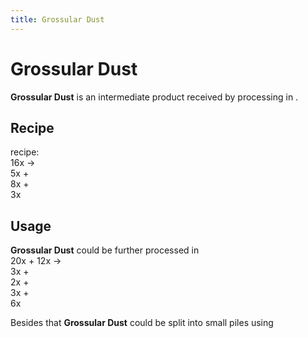 ```yaml
---
title: Grossular Dust
---
```


<ItemImage file="grossular_dust" alt="Grossular Dust" size="200" />

# Grossular Dust

**Grossular Dust** is an intermediate product received by processing <McItem slug="techreborn:yellow_garnet_dust" inline={true}/> in <McItem slug="techreborn:industrial_centrifuge" inline={true}/>.

## Recipe

<CraftingTable recipe="input techreborn:small_pile_of_grossular_dust techreborn:small_pile_of_grossular_dust air input techreborn:small_pile_of_grossular_dust techreborn:small_pile_of_grossular_dust air input air air air output techreborn:grossular_dust"/>

<McItem slug="techreborn:industrial_centrifuge" inline={true}/> recipe:  
16x <McItem slug="techreborn:yellow_garnet_dust" inline={true}/> →  
5x <McItem slug="techreborn:andradite_dust" inline={true}/> +  
8x <McItem slug="techreborn:grossular_dust" inline={true}/> +  
3x <McItem slug="techreborn:uvarovite_dust" inline={true}/>

## Usage

**Grossular Dust** could be further processed in <McItem slug="techreborn:industrial_electrolyzer" inline={true}/>  
20x <McItem slug="techreborn:grossular_dust" inline={true}/> + 12x <McItem slug="techreborn:empty_cell" inline={true}/> →  
3x <McItem slug="techreborn:calcium_cell" inline={true}/> +  
2x <McItem slug="techreborn:aluminium_dust" inline={true}/> +  
3x <McItem slug="techreborn:silicon_cell" inline={true}/> +  
6x <McItem slug="techreborn:compressed_air_cell" inline={true}/>

Besides that **Grossular Dust** could be split into small piles using <McItem slug="minecraft:crafting_table" inline={true}/>  
<CraftingTable recipe="input air air air input air techreborn:grossular_dust air input air air air output techreborn:small_pile_of_grossular_dust,4"/>
